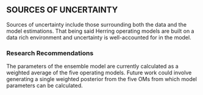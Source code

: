 ## SOURCES OF UNCERTAINTY {-}

Sources of uncertainty include those surrounding
both the data and the model estimations.
That being said Herring operating models are built on a 
data rich environment and uncertainty is well-accounted for in the model.

<!--TODO (SP): Check if there anything in the "SOURCES OF UNCERTAINTY" section 
of the res doc that would be relevant to bring in here -->

### Research Recommendations {-}

The parameters of the ensemble model are currently calculated
as a weighted average of the five operating models.
Future work could involve generating a single weighted posterior 
from the five OMs from which model parameters can be calculated.
